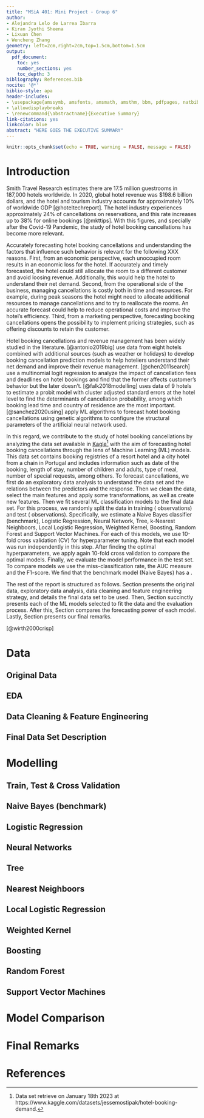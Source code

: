 ```yaml
---
title: "MSiA 401: Mini Project - Group 6"
author:
- Alejandra Lelo de Larrea Ibarra
- Kiran Jyothi Sheena
- Lixuan Chen
- Wencheng Zhang
geometry: left=2cm,right=2cm,top=1.5cm,bottom=1.5cm
output:
  pdf_document:
    toc: yes
    number_sections: yes
    toc_depth: 3
bibliography: References.bib
nocite: '@*'
biblio-style: apa
header-includes:
- \usepackage{amssymb, amsfonts, amsmath, amsthm, bbm, pdfpages, natbib}
- \allowdisplaybreaks
- \renewcommand{\abstractname}{Executive Summary}
link-citations: yes
linkcolor: blue
abstract: "HERE GOES THE EXECUTIVE SUMMARY" 
---
```


```r
knitr::opts_chunk$set(echo = TRUE, warning = FALSE, message = FALSE)
```

# Introduction 

Smith Travel Research estimates there are 17.5 million guestrooms in 187,000 hotels worldwide. In 2020, global hotel revenue was $198.6 billion dollars, and the hotel and tourism industry accounts for approximately 10\% of worldwide GDP [@hoteltechreport]. The hotel industry experiences approximately 24\% of cancellations on reservations, and this rate increases up to 38\% for online bookings [@mkttips]. With this figures, and specially after the Covid-19 Pandemic, the study of hotel booking cancellations has become more relevant.

Accurately forecasting hotel booking cancellations and understanding the factors that influence such behavior is relevant for the following XXX reasons. First, from an economic perspective, each unoccupied room results in an economic loss for the hotel. If accurately and timely forecasted, the hotel could still allocate the room to a different customer and avoid loosing revenue. Additionally, this would help the hotel to understand their net demand. Second, from the operational side of the business, managing cancellations is costly both in time and resources. For example, during peak seasons the hotel might need to allocate additional resources to manage cancellations and to try to reallocate the rooms. An accurate forecast could help to reduce operational costs and improve the hotel's efficiency. Third, from a marketing perspective, forecasting booking cancellations opens the possibility to implement pricing strategies, such as offering discounts to retain the customer. \textcolor{red}{LIST ANY OTHER POSSIBLE REASONS WHY THIS PROBLEM MIGHT BE IMPORTANT.}

Hotel booking cancellations and revenue management has been widely studied in the literature. [@antonio2019big] use data from eight hotels combined with additional sources (such as weather or holidays) to develop booking cancellation prediction models to help hoteliers understand their net demand and improve their revenue management. [@chen2011search] use a multinomial logit regression to analyze the impact of cancellation fees and deadlines on hotel bookings and find that the former affects customer's behavior but the later doesn't. [@falk2018modelling] uses data of 9 hotels to estimate a probit model with cluster adjusted standard errors at the hotel level to find the determinants of cancellation probability, among which booking lead time and country of residence are the most important. [@sanchez2020using] apply ML algorithms to forecast hotel booking cancellations using genetic algorithms to configure the structural parameters of the artificial neural network used. 

In this regard, we contribute to the study of hotel booking cancellations by analyzing the \textit{Hotel booking demand} data set available in [Kagle](https://www.kaggle.com/datasets/jessemostipak/hotel-booking-demand)^[Data set retrieve on January 18th 2023 at https://www.kaggle.com/datasets/jessemostipak/hotel-booking-demand.] with the aim of forecasting hotel booking cancellations through the lens of Machine Learning (ML) models. This data set contains \textcolor{red}{119,388} booking registries of a resort hotel and a city hotel from a chain in Portugal and includes information such as date of the booking, length of stay, number of children and adults, type of meal, number of special requests, among others. To forecast cancellations, we first do an exploratory data analysis to understand the data set and the relations between the predictors and the response. Then we clean the data, select the main features and apply some transformations, as well as create new features. Then we fit several ML classification models to the final data set. For this process, we randomly split the data in training (\textcolor{red}{XXX} observations) and test (\textcolor{red}{XXXX} observations). Specifically, we estimate a Naive Bayes classifier (benchmark), Logistic Regression, Neural Network, Tree, k-Nearest Neighboors, Local Logistic Regression, Weighted Kernel, Boosting, Random Forest and Support Vector Machines. For each of this models, we use 10-fold cross validation (CV) for hyperparameter tuning. Note that each model was run independently in this step. After finding the optimal hyperparameters, we apply again 10-fold cross validation to compare the optimal models. Finally, we evaluate the model performance in the test set. To compare models we use the miss-classification rate, the AUC measure and the F1-score. We find that the benchmark model (Naive Bayes) has a \textcolor{red}{DESCRIBE RESULTS HERE...}.

The rest of the report is structured as follows. Section \ref{Sec:Data} presents the original data, exploratory data analysis, data cleaning and feature engineering strategy, and details the final data set to be used. Then, Section \ref{Sec:Modelling} succinctly presents each of the ML models selected to fit the data and the evaluation process. After this, Section \ref{Sec:Comparison} compares the forecasting power of each model. Lastly, Section \ref{Sec:Remarks} presents our final remarks.

\textcolor{red}{THIS IS A WAY TO ADD COLOR TO TEXT FOR SPECIAL COMMENTS. ALSO HERE IS A GUIDE TO CITE PAPERS OR REFERENCES IF NEEED: [$@$ key]. DO NOT FORGET TO ADD YOUR REFERNCES TO THE .BIB FILE. EXAMPLE: [$@$WIRTH2000crips] GENERATES THE FOLLOWING CITATION:} [@wirth2000crisp] \textcolor{red}{ WE SHOULD REMOVE THIS LINE IN THE END.} 

# Data \label{Sec:Data}

## Original Data


## EDA 

<!--KIRAN'S-->

<!--ELEN'S -->

<!--WENCHENG'S  -->

<!--ALE'S-->

## Data Cleaning \& Feature Engineering 

<!--KIRAN'S-->

<!--ELEN'S -->

<!--WENCHENG'S  -->

<!--ALE'S-->

## Final Data Set Description 

# Modelling\label{Sec:Modelling}

## Train, Test \& Cross Validation

## Naive Bayes (benchmark)

## Logistic Regression

## Neural Networks

## Tree 

## Nearest Neighboors

## Local Logistic Regression

## Weighted Kernel 

## Boosting 

## Random Forest

## Support Vector Machines

# Model Comparison\label{Sec:Comparison}

# Final Remarks\label{Sec:Remarks}

# References


